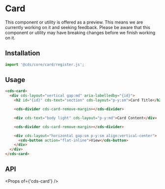
<Meta title="Components/Card" />

# Card

<cds-alert-group status="warning" cds-layout="m-b:lg">
  <cds-alert>
    This component or utility is offered as a preview. This means we are currently working on it and seeking feedback.
    Please be aware that this component or utility may have breaking changes before we finish working on it.
  </cds-alert>
</cds-alert-group>

## Installation

```typescript
import '@cds/core/card/register.js';
```

## Usage

```html
<cds-card>
  <div cds-layout="vertical gap:md" aria-labelledby="{id}">
    <h2 id="{id}" cds-text="section" cds-layout="p-y:sm">Card Title</h2>

    <cds-divider cds-card-remove-margin></cds-divider>

    <div cds-text="body light" cds-layout="p-y:md">Card Content</div>

    <cds-divider cds-card-remove-margin></cds-divider>

    <div cds-layout="horizontal gap:sm p-y:sm align:vertical-center">
      <cds-button action="flat-inline">View</cds-button>
    </div>
  </div>
</cds-card>
```

<Preview>
  <Story id="stories-card--with-layout-two-dividers-and-button" />
</Preview>

<Preview>
  <Story id="stories-card--with-container-of-cards" />
</Preview>

<Preview>
  <Story id="stories-card--social-post" />
</Preview>

<Preview>
  <Story id="stories-card--with-image" />
</Preview>

## API

<Props of={'cds-card'} />
